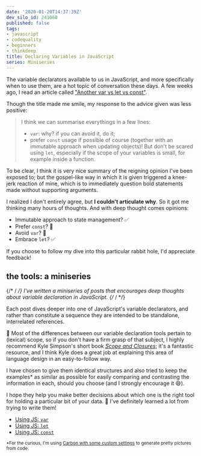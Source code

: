 ```yaml
---
date: '2020-01-20T14:37:39Z'
dev_silo_id: 241060
published: false
tags:
- javascript
- codequality
- beginners
- thinkdeep
title: Declaring Variables in JavaScript
series: Miniseries
---
```


The variable declarators available to us in JavaScript, and more specifically when to use them, are a hot topic of conversation these days. A few weeks ago, I read an article called ["Another var vs let vs const"](https://dev.to/stearm/another-var-vs-let-vs-const-27g1).

Though the title made me smile, my response to the advice given was less positive:

>I think we can summarise everythings in a few lines:
>
>* `var`: why? if you can avoid it, do it;
>* prefer `const` usage if possible of course (together with an immutable approach when updating objects)! But don't be scared using `let`, especially if the scope of your variables is small, for example inside a function.

To be clear, I think it is very nice summary of the reigning opinion I've been exposed to; but the gospel-like way in which it is given triggered a knee-jerk reaction of mine, which is to immediately question bold statements made without supporting arguments.

I realized I don't entirely agree, but **I couldn't articulate why**. So it got me thinking many hours of thoughts. And with deep thought comes opinions:

- Immutable approach to state management? ✅
- Prefer `const`? 🙅
- Avoid `var`? 🙅
- Embrace `let`? ✅

If you choose to follow my dive into this particular rabbit hole, I'd appreciate feedback!

## the tools: a miniseries
{/* / */}
I've written a miniseries of posts that encourages deep thoughts about variable declaration in JavaScript.
{/* / */}

Each post dives deeper into one of JavaScript's variable declarators, and rather than constitute a sequence they are intended to be standalone, interrelated references.

<aside>

📖 Most of the differences between our variable declaration tools pertain to (lexical) scope, so if you don't have a firm grasp of that subject, I highly recommend Kyle Simpson's short book _[Scope and Closures](https://github.com/getify/You-Dont-Know-JS)_; it's a fantastic resource, and I think Kyle does a great job at explaining this area of language design in an easy-to-follow way.

</aside>

I have chosen to give them identical structures and also tried to keep the examples* as similar as possible for easily comparing and contrasting the information in each, should you choose (and I strongly encourage it 😄).

I hope they help you make better decisions about which one is the right tool for holding a particular bit of your data. 🙏 I've definitely learned a lot from trying to write them!

- [Using JS: `var`](https://dev.to/daniel13rady/using-js-var-5kp)
- [Using JS: `let`](https://dev.to/daniel13rady/using-js-let-1k81)
- [Using JS: `const`](https://dev.to/daniel13rady/using-js-const-444)

<small>*For the curious, I'm using [Carbon with some custom settings](https://carbon.now.sh/?bg=rgba(255%2C255%2C255%2C0)&t=synthwave-84&wt=none&ds=false&dsyoff=20px&dsblur=68px&wc=false&wa=true&pv=0px&ph=0px&ln=false&fl=1&fm=Hack&fs=14px&lh=146%25&si=false&es=4x&wm=false) to generate pretty pictures from code.</small>
